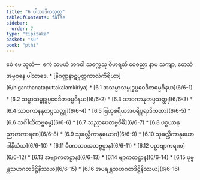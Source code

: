 ```yaml
---
title: "6 ပါသာဒိကသုတ္တ"
tableOfContents: false
sidebar:
  order: 7
type: "tipitaka"
basket: "su"
book: "pthi"
---
```



<DynamicBreadcrumb />

<Division number="164" book="pthi" e="ch" v="8" p="97">

<Paragraph number="334" book="pthi">
ဧဝံ မေ သုတံ—  ဧကံ သမယံ ဘဂဝါ သက္ကေသု ဝိဟရတိ ဝေဓညာ နာမ သကျာ, တေသံ အမ္ဗဝနေ ပါသာဒေ.

</Paragraph>
</Division>

<TableOfContents book="pthi" section="6">
* [နိဂဏ္ဌနာဋပုတ္တကာလံကိရိယာ](6/niganthanataputtakalamkiriya)
* [6.1 အသမ္မာသမ္ဗုဒ္ဓပ္ပဝေဒိတဓမ္မဝိနယ](6/6-1)
* [6.2 သမ္မာသမ္ဗုဒ္ဓပ္ပဝေဒိတဓမ္မဝိနယ](6/6-2)
* [6.3 သာဝကာနုတပ္ပသတ္ထု](6/6-3)
* [6.4 သာဝကာနနုတပ္ပသတ္ထု](6/6-4)
* [6.5 ဗြဟ္မစရိယအပရိပူရာဒိကထာ](6/6-5)
* [6.6 သင်္ဂါယိတဗ္ဗဓမ္မ](6/6-6)
* [6.7 သညာပေတဗ္ဗဝိဓိ](6/6-7)
* [6.8 ပစ္စယာနုညာတကာရဏ](6/6-8)
* [6.9 သုခလ္လိကာနုယောဂ](6/6-9)
* [6.10 သုခလ္လိကာနုယောဂါနိသံသ](6/6-10)
* [6.11 ခီဏာသဝအဘဗ္ဗဌာန](6/6-11)
* [6.12 ပဉှာဗျာကရဏ](6/6-12)
* [6.13 အဗျာကတဋ္ဌာန](6/6-13)
* [6.14 ဗျာကတဋ္ဌာန](6/6-14)
* [6.15 ပုဗ္ဗန္တသဟဂတဒိဋ္ဌိနိဿယ](6/6-15)
* [6.16 အပရန္တသဟဂတဒိဋ္ဌိနိဿယ](6/6-16)
</TableOfContents>